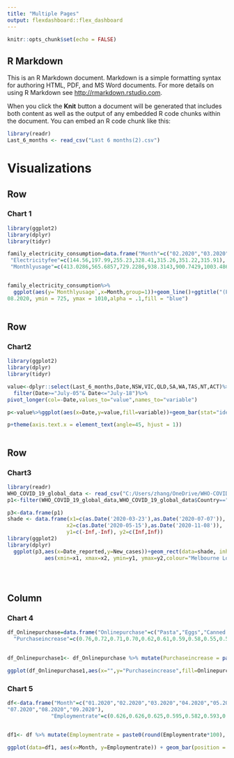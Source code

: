 ---
title: "Multiple Pages"
output: flexdashboard::flex_dashboard
---

```{r setup, include=FALSE}
knitr::opts_chunk$set(echo = FALSE)
```

## R Markdown

This is an R Markdown document. Markdown is a simple formatting syntax for authoring HTML, PDF, and MS Word documents. For more details on using R Markdown see <http://rmarkdown.rstudio.com>.

When you click the **Knit** button a document will be generated that includes both content as well as the output of any embedded R code chunks within the document. You can embed an R code chunk like this:
```{r}
library(readr)
Last_6_months <- read_csv("Last 6 months(2).csv")

```
Visualizations {data-orientation=rows}
===================================  
    
Row {data-height=400}
-------------------------------------
    
### Chart 1
    
```{r,fig.width=15, fig.height=3.5}

library(ggplot2)
library(dplyr)
library(tidyr)

family_electricity_consumption=data.frame("Month"=c("02.2020","03.2020","04.2020","05.2020","06.2020","07.2020","08.2020"),
 "Electricityfee"=c(144.56,197.99,255.23,328.41,315.26,351.22,315.91),
 "Monthlyusage"=c(413.0286,565.6857,729.2286,938.3143,900.7429,1003.486,902.6))


family_electricity_consumption%>%
  ggplot(aes(y=`Monthlyusage`,x=Month,group=1))+geom_line()+ggtitle("(Family) Electricity Consumption during COVID")+ annotate("rect", xmin = 02.2020, xmax =
08.2020, ymin = 725, ymax = 1010,alpha = .1,fill = "blue")
                             


```


Row{data_height=400}
----------------------------
###   Chart2

```{r fig.width=15, fig.height=3.5}

library(ggplot2)
library(dplyr)
library(tidyr)

value<-dplyr::select(Last_6_months,Date,NSW,VIC,QLD,SA,WA,TAS,NT,ACT)%>%
  filter(Date>="July-05"& Date<="July-18")%>%
pivot_longer(col=-Date,values_to="value",names_to="variable")

p<-value%>%ggplot(aes(x=Date,y=value,fill=variable))+geom_bar(stat="identity")+facet_wrap(~variable,scales = "free")+ylab("confirmed case")+ggtitle("different states confirmed cases in July ")

p+theme(axis.text.x = element_text(angle=45, hjust = 1))



```


Row{data_height=400}
----------------------------
###   Chart3

```{r fig.width=15, fig.height=3.5}
library(readr)
WHO_COVID_19_global_data <- read_csv("C:/Users/zhang/OneDrive/WHO-COVID-19-global-data.csv")
p1<-filter(WHO_COVID_19_global_data,WHO_COVID_19_global_data$Country=="Australia")

p3<-data.frame(p1)
shade <- data.frame(x1=c(as.Date('2020-03-23'),as.Date('2020-07-07')), 
                   x2=c(as.Date('2020-05-15'),as.Date('2020-11-08')), 
                   y1=c(-Inf,-Inf), y2=c(Inf,Inf))
library(ggplot2)
library(dplyr)
  ggplot(p3,aes(x=Date_reported,y=New_cases))+geom_rect(data=shade, inherit.aes = F,
            aes(xmin=x1, xmax=x2, ymin=y1, ymax=y2,colour="Melbourne Lockdown"))+geom_point()+xlab("Date")+ylab("New cases")+ggtitle("COVID")





```

   
Column {data-width=150}
-------------------------------------
### Chart 4

```{r}

df_Onlinepurchase=data.frame("Onlinepurchase"=c("Pasta","Eggs","Canned meals","Laundry","Tea","Multi purpose cleaners","Bottled water","Rice","Flour","Shelf stable milk","toilet paper","Coffee","Frozen vegetable","Cooking Oil"),
  "Purchaseincrease"=c(0.76,0.72,0.71,0.70,0.62,0.61,0.59,0.58,0.55,0.50,0.51,0.48,0.42,0.40))

  
df_Onlinepurchase1<- df_Onlinepurchase %>% mutate(Purchaseincrease = paste0(round(Purchaseincrease*100), "%"))

ggplot(df_Onlinepurchase1,aes(x="",y="Purchaseincrease",fill=Onlinepurchase)) + geom_bar(width = 1,stat = "identity")+coord_polar("y",start=0)+theme_void()+geom_text(aes(label =Purchaseincrease),position = position_stack(vjust = 0.5))+ggtitle("Australia Online purchase increase during COVID")+scale_color_viridis_c()


```   
 
### Chart 5
    
```{r}

df<-data.frame("Month"=c("01.2020","02.2020","03.2020","04.2020","05.2020","06.2020",
"07.2020","08.2020","09.2020"),
              "Employmentrate"=c(0.626,0.626,0.625,0.595,0.582,0.593,0.598,0.604,0.603))
              

df1<- df %>% mutate(Employmentrate = paste0(round(Employmentrate*100), "%"))

ggplot(data=df1, aes(x=Month, y=Employmentrate)) + geom_bar(position = 'dodge', stat='identity')+geom_text(aes(label=Employmentrate), position=position_dodge(width=0.9), vjust=-0.25)+ylab("Employment rate")+ggtitle("Australia Employment rate")

```
